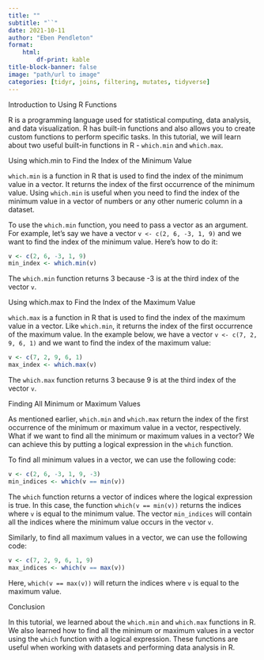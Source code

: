 ---
title: ""
subtitle: "``"
date: 2021-10-11
author: "Eben Pendleton"
format:
    html:
        df-print: kable
title-block-banner: false
image: "path/url to image"
categories: [tidyr, joins, filtering, mutates, tidyverse]
---

Introduction to Using R Functions

R is a programming language used for statistical computing, data analysis, and data visualization. R has built-in functions and also allows you to create custom functions to perform specific tasks. In this tutorial, we will learn about two useful built-in functions in R - `which.min` and `which.max`. 

Using which.min to Find the Index of the Minimum Value

`which.min` is a function in R that is used to find the index of the minimum value in a vector. It returns the index of the first occurrence of the minimum value. Using `which.min` is useful when you need to find the index of the minimum value in a vector of numbers or any other numeric column in a dataset.

To use the `which.min` function, you need to pass a vector as an argument. For example, let's say we have a vector `v <- c(2, 6, -3, 1, 9)` and we want to find the index of the minimum value. Here's how to do it:

```r
v <- c(2, 6, -3, 1, 9)
min_index <- which.min(v)
```
The `which.min` function returns 3 because -3 is at the third index of the vector `v`.

Using which.max to Find the Index of the Maximum Value

`which.max` is a function in R that is used to find the index of the maximum value in a vector. Like `which.min`, it returns the index of the first occurrence of the maximum value. In the example below, we have a vector `v <- c(7, 2, 9, 6, 1)` and we want to find the index of the maximum value:

```r
v <- c(7, 2, 9, 6, 1)
max_index <- which.max(v)
```

The `which.max` function returns 3 because 9 is at the third index of the vector `v`.

Finding All Minimum or Maximum Values

As mentioned earlier, `which.min` and `which.max` return the index of the first occurrence of the minimum or maximum value in a vector, respectively. What if we want to find all the minimum or maximum values in a vector? We can achieve this by putting a logical expression in the `which` function.

To find all minimum values in a vector, we can use the following code:

```r
v <- c(2, 6, -3, 1, 9, -3)
min_indices <- which(v == min(v))
```

The `which` function returns a vector of indices where the logical expression is true. In this case, the function `which(v == min(v))` returns the indices where `v` is equal to the minimum value. The vector `min_indices` will contain all the indices where the minimum value occurs in the vector `v`.

Similarly, to find all maximum values in a vector, we can use the following code:

```r
v <- c(7, 2, 9, 6, 1, 9)
max_indices <- which(v == max(v))
```

Here, `which(v == max(v))` will return the indices where `v` is equal to the maximum value.

Conclusion

In this tutorial, we learned about the `which.min` and `which.max` functions in R. We also learned how to find all the minimum or maximum values in a vector using the `which` function with a logical expression. These functions are useful when working with datasets and performing data analysis in R.
